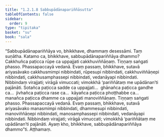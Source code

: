 ```yaml
---
title: "1.2.1.8 Sabbupādānapariññāsutta"
tableOfContents: false
sidebar:
  order: 9
type: "tipitaka"
basket: "su"
book: "sala"
---
```



<DynamicBreadcrumb />

<Division number="60" book="sala" bookNo="13" page="261">

<Paragraph number="179" book="sala">
“Sabbupādānapariññāya vo, bhikkhave, dhammaṃ desessāmi. Taṃ suṇātha. Katamo ca, bhikkhave, sabbupādānapariññāya dhammo? Cakkhuñca paṭicca rūpe ca uppajjati cakkhuviññāṇaṃ. Tiṇṇaṃ saṅgati phasso. Phassapaccayā vedanā. Evaṃ passaṃ, bhikkhave, sutavā ariyasāvako cakkhusmimpi nibbindati, rūpesupi nibbindati, cakkhuviññāṇepi nibbindati, cakkhusamphassepi nibbindati, vedanāyapi nibbindati. Nibbindaṃ virajjati; virāgā vimuccati; vimokkhā ‘pariññātaṃ me upādānan’ti pajānāti. Sotañca paṭicca sadde ca uppajjati…  ghānañca paṭicca gandhe ca…  jivhañca paṭicca rase ca…  kāyañca paṭicca phoṭṭhabbe ca…  manañca paṭicca dhamme ca uppajjati manoviññāṇaṃ. Tiṇṇaṃ saṅgati phasso. Phassapaccayā vedanā. Evaṃ passaṃ, bhikkhave, sutavā ariyasāvako manasmimpi nibbindati, dhammesupi nibbindati, manoviññāṇepi nibbindati, manosamphassepi nibbindati, vedanāyapi nibbindati. Nibbindaṃ virajjati; virāgā vimuccati; vimokkhā ‘pariññātaṃ me upādānan’ti pajānāti. Ayaṃ kho, bhikkhave, sabbupādānapariññāya dhammo”ti.

</Paragraph>
</Division>

<Paragraph number="180" type="center" book="sala">
Aṭṭhamaṃ.
</Paragraph>
